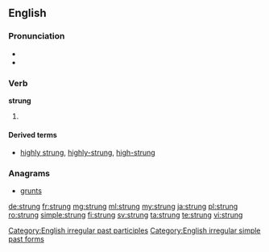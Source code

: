 ==English==

===Pronunciation===
* {{IPA|/ˈstɻʌɳ/}}
* {{rhymes|ʌŋ}}

===Verb===
'''strung'''

# {{en-past of|string}}

====Derived terms====
* [[highly strung]], [[highly-strung]], [[high-strung]]

===Anagrams===
* [[grunts#English|grunts]]

[[Category:English irregular past participles]]
[[Category:English irregular simple past forms]]

[[de:strung]]
[[fr:strung]]
[[mg:strung]]
[[ml:strung]]
[[my:strung]]
[[ja:strung]]
[[pl:strung]]
[[ro:strung]]
[[simple:strung]]
[[fi:strung]]
[[sv:strung]]
[[ta:strung]]
[[te:strung]]
[[vi:strung]]